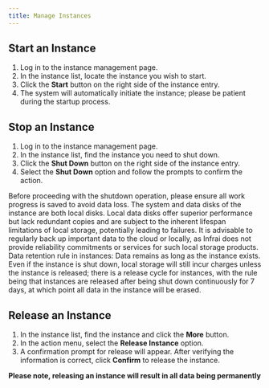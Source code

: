 ```yaml
---
title: Manage Instances
---
```



## Start an Instance
1. Log in to the instance management page.
2. In the instance list, locate the instance you wish to start.
3. Click the **Start** button on the right side of the instance entry.
4. The system will automatically initiate the instance; please be patient during the startup process.


## Stop an Instance
1. Log in to the instance management page.
2. In the instance list, find the instance you need to shut down.
3. Click the **Shut Down** button on the right side of the instance entry.
4. Select the **Shut Down** option and follow the prompts to confirm the action.

Before proceeding with the shutdown operation, please ensure all work progress is saved to avoid data loss.
The system and data disks of the instance are both local disks. Local data disks offer superior performance but lack redundant copies and are subject to the inherent lifespan limitations of local storage, potentially leading to failures. It is advisable to regularly back up important data to the cloud or locally, as Infrai does not provide reliability commitments or services for such local storage products.
Data retention rule in instances: Data remains as long as the instance exists. Even if the instance is shut down, local storage will still incur charges unless the instance is released; there is a release cycle for instances, with the rule being that instances are released after being shut down continuously for 7 days, at which point all data in the instance will be erased.



## Release an Instance
1. In the instance list, find the instance and click the **More** button.
2. In the action menu, select the **Release Instance** option.
3. A confirmation prompt for release will appear. After verifying the information is correct, click **Confirm** to release the instance.

**Please note, releasing an instance will result in all data being permanently**
